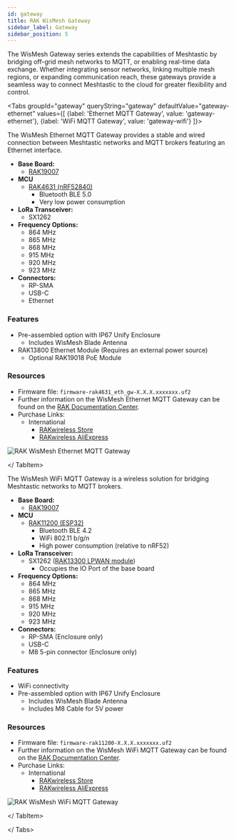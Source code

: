 ```yaml
---
id: gateway
title: RAK WisMesh Gateway
sidebar_label: Gateway
sidebar_position: 5
---
```



The WisMesh Gateway series extends the capabilities of Meshtastic by bridging off-grid mesh networks to MQTT, or enabling real-time data exchange. Whether integrating sensor networks, linking multiple mesh regions, or expanding communication reach, these gateways provide a seamless way to connect Meshtastic to the cloud for greater flexibility and control.

<Tabs
groupId="gateway"
queryString="gateway"
defaultValue="gateway-ethernet"
values={[
{label: 'Ethernet MQTT Gateway', value: 'gateway-ethernet'},
{label: 'WiFi MQTT Gateway', value: 'gateway-wifi'}
]}>

<TabItem value="gateway-ethernet">

The WisMesh Ethernet MQTT Gateway provides a stable and wired connection between Meshtastic networks and MQTT brokers featuring an Ethernet interface.

- **Base Board:**
  - [RAK19007](/docs/hardware/devices/rak-wireless/wisblock/base-board/?rakbase=RAK19007)
- **MCU**
  - [RAK4631 (nRF52840)](/docs/hardware/devices/rak-wireless/wisblock/core-module?rakcore=RAK4631)
    - Bluetooth BLE 5.0
    - Very low power consumption
- **LoRa Transceiver:**
  - SX1262
- **Frequency Options:**
  - 864 MHz
  - 865 MHz
  - 868 MHz
  - 915 MHz
  - 920 MHz
  - 923 MHz
- **Connectors:**
  - RP-SMA
  - USB-C
  - Ethernet

### Features

- Pre-assembled option with IP67 Unify Enclosure
  - Includes WisMesh Blade Antenna
- RAK13800 Ethernet Module (Requires an external power source)
  - Optional RAK19018 PoE Module

### Resources

- Firmware file: `firmware-rak4631_eth_gw-X.X.X.xxxxxxx.uf2`
- Further information on the WisMesh Ethernet MQTT Gateway can be found on the [RAK Documentation Center](https://docs.rakwireless.com/product-categories/meshtastic/wismesh-eth-mqtt-gw/).
- Purchase Links:
  - International
    - [RAKwireless Store](https://msh.to/wismesh-ethernet-gateway)
    - [RAKwireless AliExpress](https://msh.to/aliexpress-wismesh-ethernet-gateway)

![RAK WisMesh Ethernet MQTT Gateway](/img/hardware/rak/wismesh-ethernet-gateway.webp)

</ TabItem>

<TabItem value="gateway-wifi">

The WisMesh WiFi MQTT Gateway is a wireless solution for bridging Meshtastic networks to MQTT brokers.

- **Base Board:**
  - [RAK19007](/docs/hardware/devices/rak-wireless/wisblock/base-board/?rakbase=RAK19007)
- **MCU**
  - [RAK11200 (ESP32)](/docs/hardware/devices/rak-wireless/wisblock/core-module?rakcore=RAK11200)
    - Bluetooth BLE 4.2
    - WiFi 802.11 b/g/n
    - High power consumption (relative to nRF52)
- **LoRa Transceiver:**
  - SX1262 ([RAK13300 LPWAN module](https://msh.to/rak13300))
    - Occupies the IO Port of the base board
- **Frequency Options:**
  - 864 MHz
  - 865 MHz
  - 868 MHz
  - 915 MHz
  - 920 MHz
  - 923 MHz
- **Connectors:**
  - RP-SMA (Enclosure only)
  - USB-C
  - M8 5-pin connector (Enclosure only)

### Features

- WiFi connectivity
- Pre-assembled option with IP67 Unify Enclosure
  - Includes WisMesh Blade Antenna
  - Includes M8 Cable for 5V power

### Resources

- Firmware file: `firmware-rak11200-X.X.X.xxxxxxx.uf2`
- Further information on the WisMesh WiFi MQTT Gateway can be found on the [RAK Documentation Center](https://docs.rakwireless.com/product-categories/meshtastic/wismesh-wifi-mqtt-gw/).
- Purchase Links:
  - International
    - [RAKwireless Store](https://msh.to/wismesh-wifi-gateway)
    - [RAKwireless AliExpress](https://msh.to/aliexpress-wismesh-wifi-gateway)

![RAK WisMesh WiFi MQTT Gateway](/img/hardware/rak/wismesh-wifi-gateway.webp)

</ TabItem>

</ Tabs>
